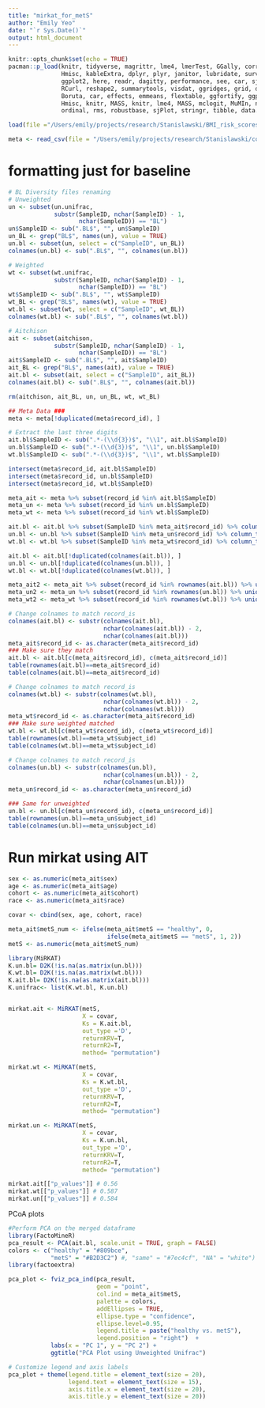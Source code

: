```yaml
---
title: "mirkat_for_metS"
author: "Emily Yeo"
date: "`r Sys.Date()`"
output: html_document
---
```


```r
knitr::opts_chunk$set(echo = TRUE)
pacman::p_load(knitr, tidyverse, magrittr, lme4, lmerTest, GGally, corrplot, 
               Hmisc, kableExtra, dplyr, plyr, janitor, lubridate, survminer, 
               ggplot2, here, readr, dagitty, performance, see, car, sjPlot,
               RCurl, reshape2, summarytools, visdat, ggridges, grid, devtools,
               Boruta, car, effects, emmeans, flextable, ggfortify, ggpubr,vcd,
               Hmisc, knitr, MASS, knitr, lme4, MASS, mclogit, MuMIn, nlme,vip,
               ordinal, rms, robustbase, sjPlot, stringr, tibble, data.table)

load(file ="/Users/emily/projects/research/Stanislawski/BMI_risk_scores/microbiome_rs/data/Diversity/diversity_objects/BetaDiversity_DMs.RData")

meta <- read_csv(file = "/Users/emily/projects/research/Stanislawski/comps/mutli-omic-predictions/data/meta_metS.csv")
```

# formatting just for baseline

```r
# BL Diversity files renaming 
# Unweighted 
un <- subset(un.unifrac, 
             substr(SampleID, nchar(SampleID) - 1, 
                    nchar(SampleID)) == "BL")
un$SampleID <- sub(".BL$", "", un$SampleID)
un_BL <- grep("BL$", names(un), value = TRUE)
un.bl <- subset(un, select = c("SampleID", un_BL))
colnames(un.bl) <- sub(".BL$", "", colnames(un.bl))

# Weighted
wt <- subset(wt.unifrac, 
             substr(SampleID, nchar(SampleID) - 1, 
                    nchar(SampleID)) == "BL")
wt$SampleID <- sub(".BL$", "", wt$SampleID)
wt_BL <- grep("BL$", names(wt), value = TRUE)
wt.bl <- subset(wt, select = c("SampleID", wt_BL))
colnames(wt.bl) <- sub(".BL$", "", colnames(wt.bl))

# Aitchison 
ait <- subset(aitchison,
             substr(SampleID, nchar(SampleID) - 1, 
                    nchar(SampleID)) == "BL")
ait$SampleID <- sub(".BL$", "", ait$SampleID)
ait_BL <- grep("BL$", names(ait), value = TRUE)
ait.bl <- subset(ait, select = c("SampleID", ait_BL))
colnames(ait.bl) <- sub(".BL$", "", colnames(ait.bl))

rm(aitchison, ait_BL, un, un_BL, wt, wt_BL)

## Meta Data ###
meta <- meta[!duplicated(meta$record_id), ]

# Extract the last three digits
ait.bl$SampleID <- sub(".*-(\\d{3})$", "\\1", ait.bl$SampleID)
un.bl$SampleID <- sub(".*-(\\d{3})$", "\\1", un.bl$SampleID)
wt.bl$SampleID <- sub(".*-(\\d{3})$", "\\1", wt.bl$SampleID)

intersect(meta$record_id, ait.bl$SampleID)
intersect(meta$record_id, un.bl$SampleID)
intersect(meta$record_id, wt.bl$SampleID)

meta_ait <- meta %>% subset(record_id %in% ait.bl$SampleID)
meta_un <- meta %>% subset(record_id %in% un.bl$SampleID)
meta_wt <- meta %>% subset(record_id %in% wt.bl$SampleID)

ait.bl <- ait.bl %>% subset(SampleID %in% meta_ait$record_id) %>% column_to_rownames("SampleID")
un.bl <- un.bl %>% subset(SampleID %in% meta_un$record_id) %>% column_to_rownames("SampleID")
wt.bl <- wt.bl %>% subset(SampleID %in% meta_wt$record_id) %>% column_to_rownames("SampleID")

ait.bl <- ait.bl[!duplicated(colnames(ait.bl)), ]
un.bl <- un.bl[!duplicated(colnames(un.bl)), ]
wt.bl <- wt.bl[!duplicated(colnames(wt.bl)), ]

meta_ait2 <- meta_ait %>% subset(record_id %in% rownames(ait.bl)) %>% unique()
meta_un2 <- meta_un %>% subset(record_id %in% rownames(un.bl)) %>% unique()
meta_wt2 <- meta_wt %>% subset(record_id %in% rownames(wt.bl)) %>% unique()
```


```r
# Change colnames to match record_is
colnames(ait.bl) <- substr(colnames(ait.bl), 
                           nchar(colnames(ait.bl)) - 2, 
                           nchar(colnames(ait.bl)))
meta_ait$record_id <- as.character(meta_ait$record_id)
### Make sure they match 
ait.bl <- ait.bl[c(meta_ait$record_id), c(meta_ait$record_id)]
table(rownames(ait.bl)==meta_ait$record_id)
table(colnames(ait.bl)==meta_ait$record_id)

# Change colnames to match record_is
colnames(wt.bl) <- substr(colnames(wt.bl), 
                           nchar(colnames(wt.bl)) - 2, 
                           nchar(colnames(wt.bl)))
meta_wt$record_id <- as.character(meta_ait$record_id)
### Make sure weighted matched 
wt.bl <- wt.bl[c(meta_wt$record_id), c(meta_wt$record_id)]
table(rownames(wt.bl)==meta_wt$subject_id)
table(colnames(wt.bl)==meta_wt$subject_id)

# Change colnames to match record_is
colnames(un.bl) <- substr(colnames(un.bl), 
                           nchar(colnames(un.bl)) - 2, 
                           nchar(colnames(un.bl)))
meta_un$record_id <- as.character(meta_un$record_id)

### Same for unweighted 
un.bl <- un.bl[c(meta_un$record_id), c(meta_un$record_id)]
table(rownames(un.bl)==meta_un$subject_id)
table(colnames(un.bl)==meta_un$subject_id)
```

# Run mirkat using AIT

```r
sex <- as.numeric(meta_ait$sex)
age <- as.numeric(meta_ait$age)
cohort <- as.numeric(meta_ait$cohort)
race <- as.numeric(meta_ait$race)

covar <- cbind(sex, age, cohort, race)

meta_ait$metS_num <- ifelse(meta_ait$metS == "healthy", 0,
                            ifelse(meta_ait$metS == "metS", 1, 2))
metS <- as.numeric(meta_ait$metS_num)
```


```r
library(MiRKAT)
K.un.bl= D2K(!is.na(as.matrix(un.bl)))
K.wt.bl= D2K(!is.na(as.matrix(wt.bl)))
K.ait.bl= D2K(!is.na(as.matrix(ait.bl)))
K.unifrac<- list(K.wt.bl, K.un.bl)


mirkat.ait <- MiRKAT(metS,
                     X = covar, 
                     Ks = K.ait.bl,
                     out_type ='D', 
                     returnKRV=T, 
                     returnR2=T, 
                     method= "permutation")

mirkat.wt <- MiRKAT(metS,
                     X = covar, 
                     Ks = K.wt.bl,
                     out_type ='D', 
                     returnKRV=T, 
                     returnR2=T, 
                     method= "permutation")

mirkat.un <- MiRKAT(metS,
                     X = covar, 
                     Ks = K.un.bl,
                     out_type ='D', 
                     returnKRV=T, 
                     returnR2=T, 
                     method= "permutation")

mirkat.ait[["p_values"]] # 0.56
mirkat.wt[["p_values"]] # 0.587
mirkat.un[["p_values"]] # 0.584
```

PCoA plots 

```r
#Perform PCA on the merged dataframe
library(FactoMineR)
pca_result <- PCA(ait.bl, scale.unit = TRUE, graph = FALSE)
colors <- c("healthy" = "#809bce", 
            "metS" = "#B2D3C2") #, "same" = "#7ec4cf", "NA" = "white")
library(factoextra)

pca_plot <- fviz_pca_ind(pca_result, 
                         geom = "point", 
                         col.ind = meta_ait$metS, 
                         palette = colors, 
                         addEllipses = TRUE, 
                         ellipse.type = "confidence",
                         ellipse.level=0.95,
                         legend.title = paste("healthy vs. metS"),
                         legend.position = "right")  +
            labs(x = "PC 1", y = "PC 2") +
            ggtitle("PCA Plot using Unweighted Unifrac")

# Customize legend and axis labels
pca_plot + theme(legend.title = element_text(size = 20),
                 legend.text = element_text(size = 15),
                 axis.title.x = element_text(size = 20),
                 axis.title.y = element_text(size = 20))
```

